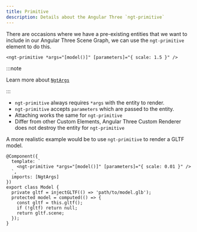```yaml
---
title: Primitive
description: Details about the Angular Three `ngt-primitive`
---
```


There are occasions where we have a pre-existing entities that we want to include in our Angular Three Scene Graph,
we can use the `ngt-primitive` element to do this.

```angular-html
<ngt-primitive *args="[model()]" [parameters]="{ scale: 1.5 }" />
```

:::note

Learn more about [`NgtArgs`](/core/api/args)

:::

- `ngt-primitive` always requires `*args` with the entity to render.
- `ngt-primitive` accepts `parameters` which are passed to the entity.
- Attaching works the same for `ngt-primitive`
- Differ from other Custom Elements, Angular Three Custom Renderer does not destroy the entity for `ngt-primitive`

A more realistic example would be to use `ngt-primitive` to render a GLTF model.

```angular-ts
@Component({
  template: `
    <ngt-primitive *args="[model()]" [parameters]="{ scale: 0.01 }" />
  `,
  imports: [NgtArgs]
})
export class Model {
  private gltf = injectGLTF(() => 'path/to/model.glb');
  protected model = computed(() => {
    const gltf = this.gltf();
    if (!gltf) return null;
    return gltf.scene;
  });
}
```
